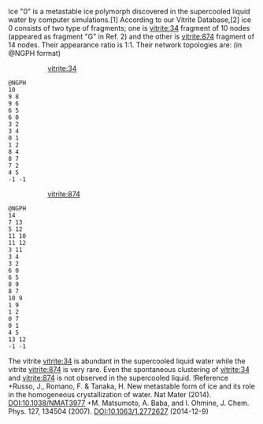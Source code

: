 {{category water}}
{{category research}}
Ice "0"{{fn Tentative name; final phase name should be given when it is discovered experimentally.}} is a metastable ice polymorph discovered in the supercooled liquid water by computer simulations.[1]  According to our Vitrite Database,[2] ice 0 consists of two type of fragments; one is [[#34|vitrite:34]] fragment of 10 nodes (appeared as fragment "G" in Ref. 2) and the other is [[#874|vitrite:874]] fragment of 14 nodes.  Their appearance ratio is 1:1.  Their network topologies are: (in @NGPH format) 
::[[#34|vitrite:34]]
 @NGPH
 10
 9 8
 9 6
 6 5
 6 0
 3 2
 3 4
 0 1
 1 2
 8 4
 8 7
 7 2
 4 5
 -1 -1
::[[#874|vitrite:874]]
 @NGPH
 14
 7 13
 5 12
 11 10
 11 12
 3 11
 3 4
 3 2
 6 0
 6 5
 8 9
 8 7
 10 9
 1 9
 1 2
 0 7
 0 1
 4 5
 13 12
 -1 -1
The vitrite [[#34|vitrite:34]] is abundant in the supercooled liquid water while the vitrite  [[#874|vitrite:874]] is very rare.  Even the spontaneous clustering of [[#34|vitrite:34]] and [[#874|vitrite:874]] is not observed in the supercooled liquid.
!Reference
+Russo, J., Romano, F. & Tanaka, H. New metastable form of ice and its role in the homogeneous crystallization of water. Nat Mater (2014). [[DOI:10.1038/NMAT3977]]
+M. Matsumoto, A. Baba, and I. Ohmine,  J. Chem. Phys. 127, 134504 (2007). [[DOI:10.1063/1.2772627]]
{{footnote_list}}
(2014-12-9)